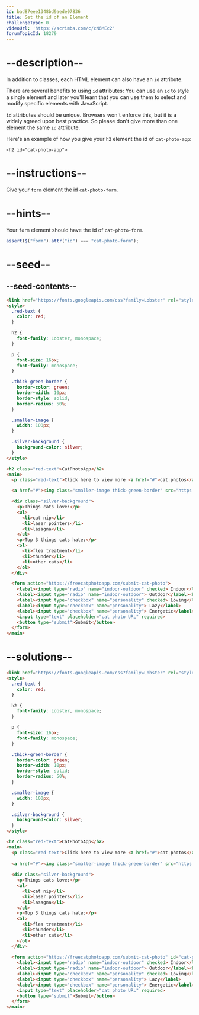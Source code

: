 ```yaml
---
id: bad87eee1348bd9aede07836
title: Set the id of an Element
challengeType: 0
videoUrl: 'https://scrimba.com/c/cN6MEc2'
forumTopicId: 18279
---
```


# --description--

In addition to classes, each HTML element can also have an `id` attribute.

There are several benefits to using `id` attributes: You can use an `id` to style a single element and later you'll learn that you can use them to select and modify specific elements with JavaScript.

`id` attributes should be unique. Browsers won't enforce this, but it is a widely agreed upon best practice. So please don't give more than one element the same `id` attribute.

Here's an example of how you give your `h2` element the id of `cat-photo-app`:

`<h2 id="cat-photo-app">`

# --instructions--

Give your `form` element the id `cat-photo-form`.

# --hints--

Your `form` element should have the id of `cat-photo-form`.

```js
assert($("form").attr("id") === "cat-photo-form");
```

# --seed--

## --seed-contents--

```html
<link href="https://fonts.googleapis.com/css?family=Lobster" rel="stylesheet" type="text/css">
<style>
  .red-text {
    color: red;
  }

  h2 {
    font-family: Lobster, monospace;
  }

  p {
    font-size: 16px;
    font-family: monospace;
  }

  .thick-green-border {
    border-color: green;
    border-width: 10px;
    border-style: solid;
    border-radius: 50%;
  }

  .smaller-image {
    width: 100px;
  }

  .silver-background {
    background-color: silver;
  }
</style>

<h2 class="red-text">CatPhotoApp</h2>
<main>
  <p class="red-text">Click here to view more <a href="#">cat photos</a>.</p>

  <a href="#"><img class="smaller-image thick-green-border" src="https://bit.ly/fcc-relaxing-cat" alt="A cute orange cat lying on its back."></a>

  <div class="silver-background">
    <p>Things cats love:</p>
    <ul>
      <li>cat nip</li>
      <li>laser pointers</li>
      <li>lasagna</li>
    </ul>
    <p>Top 3 things cats hate:</p>
    <ol>
      <li>flea treatment</li>
      <li>thunder</li>
      <li>other cats</li>
    </ol>
  </div>

  <form action="https://freecatphotoapp.com/submit-cat-photo">
    <label><input type="radio" name="indoor-outdoor" checked> Indoor</label>
    <label><input type="radio" name="indoor-outdoor"> Outdoor</label><br>
    <label><input type="checkbox" name="personality" checked> Loving</label>
    <label><input type="checkbox" name="personality"> Lazy</label>
    <label><input type="checkbox" name="personality"> Energetic</label><br>
    <input type="text" placeholder="cat photo URL" required>
    <button type="submit">Submit</button>
  </form>
</main>
```

# --solutions--

```html
<link href="https://fonts.googleapis.com/css?family=Lobster" rel="stylesheet" type="text/css">
<style>
  .red-text {
    color: red;
  }

  h2 {
    font-family: Lobster, monospace;
  }

  p {
    font-size: 16px;
    font-family: monospace;
  }

  .thick-green-border {
    border-color: green;
    border-width: 10px;
    border-style: solid;
    border-radius: 50%;
  }

  .smaller-image {
    width: 100px;
  }

  .silver-background {
    background-color: silver;
  }
</style>

<h2 class="red-text">CatPhotoApp</h2>
<main>
  <p class="red-text">Click here to view more <a href="#">cat photos</a>.</p>
  
  <a href="#"><img class="smaller-image thick-green-border" src="https://bit.ly/fcc-relaxing-cat" alt="A cute orange cat lying on its back."></a>
  
  <div class="silver-background">
    <p>Things cats love:</p>
    <ul>
      <li>cat nip</li>
      <li>laser pointers</li>
      <li>lasagna</li>
    </ul>
    <p>Top 3 things cats hate:</p>
    <ol>
      <li>flea treatment</li>
      <li>thunder</li>
      <li>other cats</li>
    </ol>
  </div>
  
  <form action="https://freecatphotoapp.com/submit-cat-photo" id="cat-photo-form">
    <label><input type="radio" name="indoor-outdoor" checked> Indoor</label>
    <label><input type="radio" name="indoor-outdoor"> Outdoor</label><br>
    <label><input type="checkbox" name="personality" checked> Loving</label>
    <label><input type="checkbox" name="personality"> Lazy</label>
    <label><input type="checkbox" name="personality"> Energetic</label><br>
    <input type="text" placeholder="cat photo URL" required>
    <button type="submit">Submit</button>
  </form>
</main>
```
